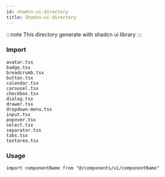 ---
id: shadcn-ui-directory
title: Shadcn-ui-directory
---


:::note
This directory generate with shadcn ui library 
:::

### Import

```tsx
avatar.tsx
badge.tsx
breadcrumb.tsx
button.tsx
calendar.tsx
carousel.tsx
checkbox.tsx
dialog.tsx
drawer.tsx
dropdown-menu.tsx
input.tsx
popover.tsx
select.tsx
separator.tsx
tabs.tsx
textarea.tsx
```


### Usage

```tsx
import componentName from "@/components/ui/componentName"
```